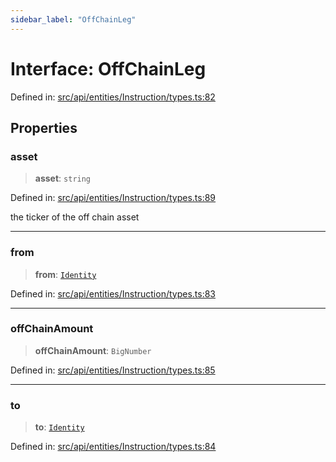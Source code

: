 ```yaml
---
sidebar_label: "OffChainLeg"
---
```


# Interface: OffChainLeg

Defined in: [src/api/entities/Instruction/types.ts:82](https://github.com/PolymeshAssociation/polymesh-sdk/blob/bee6a2fe7a8ce5db42a6982e793782182cde2153/src/api/entities/Instruction/types.ts#L82)

## Properties

### asset

> **asset**: `string`

Defined in: [src/api/entities/Instruction/types.ts:89](https://github.com/PolymeshAssociation/polymesh-sdk/blob/bee6a2fe7a8ce5db42a6982e793782182cde2153/src/api/entities/Instruction/types.ts#L89)

the ticker of the off chain asset

***

### from

> **from**: [`Identity`](../../../Identity/classes/Identity.mdx)

Defined in: [src/api/entities/Instruction/types.ts:83](https://github.com/PolymeshAssociation/polymesh-sdk/blob/bee6a2fe7a8ce5db42a6982e793782182cde2153/src/api/entities/Instruction/types.ts#L83)

***

### offChainAmount

> **offChainAmount**: `BigNumber`

Defined in: [src/api/entities/Instruction/types.ts:85](https://github.com/PolymeshAssociation/polymesh-sdk/blob/bee6a2fe7a8ce5db42a6982e793782182cde2153/src/api/entities/Instruction/types.ts#L85)

***

### to

> **to**: [`Identity`](../../../Identity/classes/Identity.mdx)

Defined in: [src/api/entities/Instruction/types.ts:84](https://github.com/PolymeshAssociation/polymesh-sdk/blob/bee6a2fe7a8ce5db42a6982e793782182cde2153/src/api/entities/Instruction/types.ts#L84)
